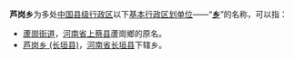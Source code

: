 '''芦岗乡'''为多处[[中华人民共和国行政区划|中国]][[县级行政区|县级行政区]]以下[[乡级行政区划|基本行政区划单位]]——“'''[[乡|乡]]'''”的名称，可以指：

* [[蘆崗街道|蘆崗街道]]，[[河南省|河南省]][[上蔡县|上蔡县]]蘆崗鄉的原名。
* [[芦岗乡_(长垣县)|芦岗乡 (长垣县)]]，[[河南省|河南省]][[长垣县|长垣县]]下辖乡。

{{disambig|L芦岗乡|Cat=三字中国乡名消歧义}}